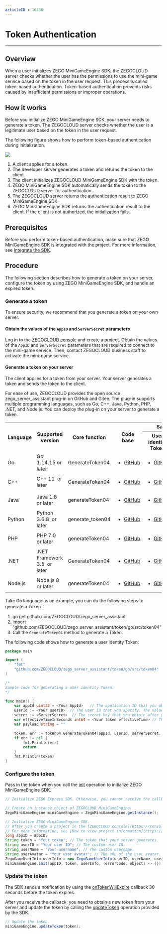 ```yaml
---
articleID : 16438
---
```


# Token Authentication

---

## Overview

When a user initializes ZEGO MiniGameEngine SDK, the ZEGOCLOUD server checks whether the user has the permissions to use the mini-game service based on the token in the user request. This process is called token-based authentication. Token-based authentication prevents risks caused by insufficient permissions or improper operations.

## How it works

Before you initialize ZEGO MiniGameEngine SDK, your server needs to generate a token. The ZEGOCLOUD server checks whether the user is a legitimate user based on the token in the user request.

The following figure shows how to perform token-based authentication during initialization.

<Frame width="512" height="auto" caption="">
  <img src="https://storage.zego.im/sdk-doc/Pics/zegocloud/mini_game/TokenAuthentication1.png" />
</Frame>

1. A client applies for a token.
2. The developer server generates a token and returns the token to the client.
3. The client initializes ZEGOCLOUD MiniGameEngine SDK with the token.
4. ZEGO MiniGameEngine SDK automatically sends the token to the ZEGOCLOUD server for authentication.
5. The ZEGOCLOUD server returns the authentication result to ZEGO MiniGameEngine SDK.
6. ZEGO MiniGameEngine SDK returns the authentication result to the client. If the client is not authorized, the initialization fails.

## Prerequisites

Before you perform token-based authentication, make sure that ZEGO MiniGameEngine SDK is integrated with the project. For more information, see [Integrate the SDK](./Integrate%20SDK.mdx).

## Procedure

The following section describes how to generate a token on your server, configure the token by using ZEGO MiniGameEngine SDK, and handle an expired token.

###  Generate a token

<Warning title="Warning">

To ensure security, we recommend that you generate a token on your own server.

</Warning>

#### Obtain the values of the `AppID` and `ServerSecret` parameters

Log in to the [ZEGOCLOUD console](https://console.zegocloud.com) and create a project. Obtain the values of the `AppID` and `ServerSecret` parameters that are required to connect to the mini-game service. Then, contact ZEGOCLOUD business staff to activate the mini-game service.

#### Generate a token on your server

<Note title="Note">

The client applies for a token from your server. Your server generates a token and sends the token to the client.

</Note>

For ease of use, ZEGOCLOUD provides the open source zego_server_assistant plug-in on GitHub and Gitee. The plug-in supports multiple programming languages, such as Go, C++, Java, Python, PHP, .NET, and Node.js. You can deploy the plug-in on your server to generate a token.

<table>
  <tbody><tr>
    <th rowspan="2">Language</th>
    <th rowspan="2">Supported version</th>
    <th rowspan="2">Core function</th>
    <th rowspan="2">Code base</th>
    <th colspan="2">Sample code</th>
  </tr>
  <tr>
    <th>User identity Token</th>
    <th>User privilege Token</th>
  </tr>
  <tr>
    <td>Go</td>
    <td>Go 1.14.15 or later</td>
    <td>GenerateToken04</td>
    <td><ul><li><a target="_blank" href="https://github.com/ZEGOCLOUD/zego_server_assistant/blob/master/token/go/src/token04">GitHub</a></li></ul></td>
    <td><ul><li><a target="_blank" href="https://github.com/ZEGOCLOUD/zego_server_assistant/blob/master/token/go/sample/sample-base.go">GitHub</a></li></ul></td>
    <td><ul><li><a target="_blank" href="https://github.com/ZEGOCLOUD/zego_server_assistant/blob/master/token/go/sample/sample-for-rtcroom.go">GitHub</a></li></ul></td>
  </tr>
  <tr>
    <td>C++</td>
    <td>C++ 11&nbsp; or later</td>
    <td>GenerateToken04</td>
    <td><ul><li><a target="_blank" href="https://github.com/ZEGOCLOUD/zego_server_assistant/blob/master/token/c%2B%2B">GitHub</a></li></ul></td>
    <td colspan="2"><ul><li><a target="_blank" href="https://github.com/ZEGOCLOUD/zego_server_assistant/blob/master/token/c%2B%2B/sample/demo/main.cc">GitHub</a></li></ul></td>
  </tr>
  <tr>
    <td>Java</td>
    <td>Java 1.8&nbsp; or later</td>
    <td>generateToken04</td>
    <td><ul><li><a target="_blank" href="https://github.com/ZEGOCLOUD/zego_server_assistant/blob/master/token/java/token04">GitHub</a></li></ul></td>
    <td><ul><li><a target="_blank" href="https://github.com/ZEGOCLOUD/zego_server_assistant/blob/master/token/java/token04/src/im/zego/serverassistant/sample/Token04SampleBase.java">GitHub</a></li></ul></td>
    <td><ul><li><a target="_blank" href="https://github.com/ZEGOCLOUD/zego_server_assistant/blob/master/token/java/token04/src/im/zego/serverassistant/sample/Token04SampleForRtcRoom.java">GitHub</a></li></ul></td>
  </tr>
  <tr>
    <td>Python</td>
    <td>Python 3.6.8&nbsp; or later</td>
    <td>generate_token04</td>
    <td><ul><li><a target="_blank" href="https://github.com/ZEGOCLOUD/zego_server_assistant/blob/master/token/python/token04">GitHub</a></li></ul></td>
    <td><ul><li><a target="_blank" href="https://github.com/ZEGOCLOUD/zego_server_assistant/blob/master/token/python/token04/test/base_sample.py">GitHub</a></li></ul></td>
    <td><ul><li><a target="_blank" href="https://github.com/ZEGOCLOUD/zego_server_assistant/blob/master/token/python/token04/test/rtcroom_sample.py">GitHub</a></li></ul></td>
  </tr>
  <tr>
    <td>PHP</td>
    <td>PHP 7.0&nbsp; or later</td>
    <td>generateToken04</td>
    <td><ul><li><a target="_blank" href="https://github.com/ZEGOCLOUD/zego_server_assistant/blob/master/token/php/token04">GitHub</a></li></ul></td>
    <td><ul><li><a target="_blank" href="https://github.com/ZEGOCLOUD/zego_server_assistant/blob/master/token/php/token04/test/test.php">GitHub</a></li></ul></td>
    <td><ul><li><a target="_blank" href="https://github.com/ZEGOCLOUD/zego_server_assistant/blob/master/token/php/token04/test/testForRtcRoom.php">GitHub</a></li></ul></td>
  </tr>
  <tr>
    <td>.NET</td>
    <td>.NET Framework 3.5&nbsp; or later</td>
    <td>GenerateToken04</td>
    <td><ul><li><a target="_blank" href="https://github.com/ZEGOCLOUD/zego_server_assistant/blob/master/token/.net">GitHub</a></li></ul></td>
    <td colspan="2"><ul><li><a target="_blank" href="https://github.com/ZEGOCLOUD/zego_server_assistant/blob/master/token/.net/demo/WindowsFormsApp1/Form1.cs">GitHub</a></li></ul></td>
  </tr>
  <tr>
    <td>Node.js</td>
    <td>Node.js 8&nbsp; or later</td>
    <td>generateToken04</td>
    <td><ul><li><a target="_blank" href="https://github.com/ZEGOCLOUD/zego_server_assistant/blob/master/token/nodejs">GitHub</a></li></ul></td>
    <td><ul><li><a target="_blank" href="https://github.com/ZEGOCLOUD/zego_server_assistant/blob/master/token/nodejs/sample/sample-base.js">GitHub</a></li></ul></td>
    <td><ul><li><a target="_blank" href="https://github.com/ZEGOCLOUD/zego_server_assistant/blob/master/token/nodejs/sample/sample-rtc-room.js">GitHub</a></li></ul></td>
  </tr>
</tbody></table>


Take Go language as an example, you can do the following steps to generate a Token：

1. go get github.com/ZEGOCLOUD/zego_server_assistant
2. import "github.com/ZEGOCLOUD/zego_server_assistant/token/go/src/token04"
3. Call the `GenerateToken04` method to generate a Token.

The following code shows how to generate a user identity Token:


```go
package main

import (
    "fmt"
    "github.com/ZEGOCLOUD/zego_server_assistant/token/go/src/token04"
)

/*
Sample code for generating a user identity Token: 
*/

func main() {
    var appId uint32 = <Your AppId>   // The application ID that you obtain after you create a project in the ZEGOCLOUD console. The value is of the UINT32 type.
    userId := <Your userID>  // The user ID that you specify. The value is of the STRING type.
    secret := <ServerSecret>  // The secret key that you obtain after you create a project in the ZEGOCLOUD console. The value is a string of 32 bytes.
    var effectiveTimeInSeconds int64 = <Your token effectiveTime> // The validity period of the token. The value is of the INT64 type. Unit: seconds.
    var payload string = ""

    token, err := token04.GenerateToken04(appId, userId, serverSecret, effectiveTimeInSeconds, payload)
    if err != nil {
        fmt.Println(err)
        return
    }
    fmt.Println(token)
}
```


###  Configure the token

Pass in the token when you call the [init](@init) operation to initialize ZEGO MiniGameEngine SDK.

```java
// Initialize ZEGO Express SDK. Otherwise, you cannot receive the callback of the `init` operation.

// Create an instance object of ZEGOCLOUD MiniGameEngine.
ZegoMiniGameEngine miniGameEngine = ZegoMiniGameEngine.getInstance();

// Initialize ZEGO MiniGameEngine SDK.
// After you create a project in the [ZEGOCLOUD console](https://console.zegocloud.com/), you can obtain the application ID from the project information. Append an "L" to the application ID. Example: 1234567890L.
// For more information, see [How to view project information](https://www.zegocloud.com/docs/admin-console/view-project-information).
long appID = appID;
String token = "Your token"; // The token that your server generates.
String userID = "Your user ID"; // The custom user ID.
String userName = "Your username"; // The custom username.
String userAvatar = "Your user avatar"; // The URL of the user avatar.
ZegoGameUserInfo userInfo = new ZegoGameUserInfo(userID, userName, userAvatar);
miniGameEngine.init(appID, token, userInfo, (errorCode, object) -> {});
```

###  Update the token

The SDK sends a notification by using the [onTokenWillExpire](@onTokenWillExpire) callback 30 seconds before the token expires.

After you receive the callback, you need to obtain a new token from your server and update the token by calling the [updateToken](@updateToken) operation provided by the SDK.

```java
// Update the token.
miniGameEngine.updateToken(token);
```
